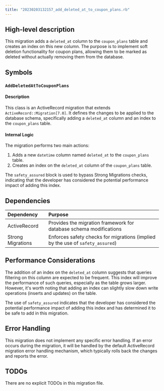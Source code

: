 ```yaml
---
title: "20230203132157_add_deleted_at_to_coupon_plans.rb"
---
```


## High-level description
This migration adds a `deleted_at` column to the `coupon_plans` table and creates an index on this new column. The purpose is to implement soft deletion functionality for coupon plans, allowing them to be marked as deleted without actually removing them from the database.

## Symbols

### `AddDeletedAtToCouponPlans`
#### Description
This class is an ActiveRecord migration that extends `ActiveRecord::Migration[7.0]`. It defines the changes to be applied to the database schema, specifically adding a `deleted_at` column and an index to the `coupon_plans` table.

#### Internal Logic
The migration performs two main actions:
1. Adds a new `datetime` column named `deleted_at` to the `coupon_plans` table.
2. Creates an index on the `deleted_at` column of the `coupon_plans` table.

The `safety_assured` block is used to bypass Strong Migrations checks, indicating that the developer has considered the potential performance impact of adding this index.

## Dependencies
| Dependency | Purpose |
|:-----------|:--------|
| ActiveRecord | Provides the migration framework for database schema modifications |
| Strong Migrations | Enforces safety checks for migrations (implied by the use of `safety_assured`) |

## Performance Considerations
The addition of an index on the `deleted_at` column suggests that queries filtering on this column are expected to be frequent. This index will improve the performance of such queries, especially as the table grows larger. However, it's worth noting that adding an index can slightly slow down write operations (inserts and updates) on the table.

The use of `safety_assured` indicates that the developer has considered the potential performance impact of adding this index and has determined it to be safe to add in this migration.

## Error Handling
This migration does not implement any specific error handling. If an error occurs during the migration, it will be handled by the default ActiveRecord migration error handling mechanism, which typically rolls back the changes and reports the error.

## TODOs
There are no explicit TODOs in this migration file.